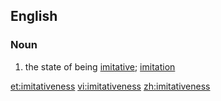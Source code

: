==English==
===Noun===
{{en-noun|-}}
# the state of being [[imitative]]; [[imitation]]

[[et:imitativeness]]
[[vi:imitativeness]]
[[zh:imitativeness]]